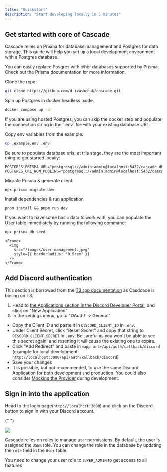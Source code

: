 ```yaml
---
title: "Quickstart"
description: "Start developing locally in 5 minutes"
---
```


## Get started with core of Cascade

Cascade relies on Prisma for database management and Postgres for data storage. This guide will help you set up a local development environment with a Postgres database.

<AccordionGroup>
  <Accordion icon="database" title="Alternative databases">
    You can easily replace Posgres with other databases supported by Prisma.
    Check out the Prisma documentation for more information.
  </Accordion>
</AccordionGroup>

Clone the repo:

```bash
git clone https://github.com/d-ivashchuk/cascade.git
```

Spin up Postgres in docker headless mode.

```bash
docker compose up -d
```

<AccordionGroup>
  <Accordion icon="database" title="Setup with existing Postgres">
    If you are using hosted Postgres, you can skip the docker step and populate
    the connection string in the `.env` file with your existing database URL.
  </Accordion>
</AccordionGroup>

Copy env variables from the example:

```bash
cp .example.env .env
```

Be sure to populate database urls; at this stage, they are the most important thing to get started locally:

```.env
POSTGRES_PRISMA_URL="postgresql://admin:admin@localhost:5432/cascade_db"
POSTGRES_URL_NON_POOLING="postgresql://admin:admin@localhost:5432/cascade_db"
```

Migrate Prisma & generate client:

```
npx prisma migrate dev
```

Install dependencies & run application

```
pnpm install && pnpm run dev
```

<AccordionGroup>
  <Accordion
    icon="database"
    title="Populate test users for User Management table"
  >
  If you want to have some basic data to work with, you can populate the User table immediately by running the following command:

```bash
npx prisma db seed
```

    <Frame>
      <img
        src="/images/user-management.jpeg"
        style={{ borderRadius: "0.5rem" }}
      />
    </Frame>

  </Accordion>
</AccordionGroup>

## Add Discord authentication

<Tip>

This section is borrowed from the [T3 app documentation](https://create.t3.gg/en/usage/next-auth#setting-up-the-default-discordprovider) as Casdcade is basing on T3.

</Tip>

1. Head to [the Applications section in the Discord Developer Portal](https://discord.com/developers/applications), and click on "New Application"
2. In the settings menu, go to "OAuth2 => General"

- Copy the Client ID and paste it in `DISCORD_CLIENT_ID` in `.env`.
- Under Client Secret, click "Reset Secret" and copy that string to `DISCORD_CLIENT_SECRET` in `.env`. Be careful as you won't be able to see this secret again, and resetting it will cause the existing one to expire.
- Click "Add Redirect" and paste in `<app url>/api/auth/callback/discord` (example for local development: <code class="break-all">http://localhost:3000/api/auth/callback/discord</code>)
- Save your changes
- It is possible, but not recommended, to use the same Discord Application for both development and production. You could also consider [Mocking the Provider](https://github.com/trpc/trpc/blob/main/examples/next-prisma-websockets-starter/src/pages/api/auth/%5B...nextauth%5D.ts) during development.

## Sign in into the application

Head to the login page(`http://localhost:3000`) and click on the Discord button to sign in with your Discord account.

{" "}

<Frame>
  <img src="/images/login.jpeg" style={{ borderRadius: "0.5rem" }} />
</Frame>

<Tip>

Cascade relies on roles to manage user permissions. By default, the user is assigned the `USER` role. You can change the role in the database by updating the `role` field in the `User` table.

You need to change your user role to `SUPER_ADMIN` to get access to all features

</Tip>
